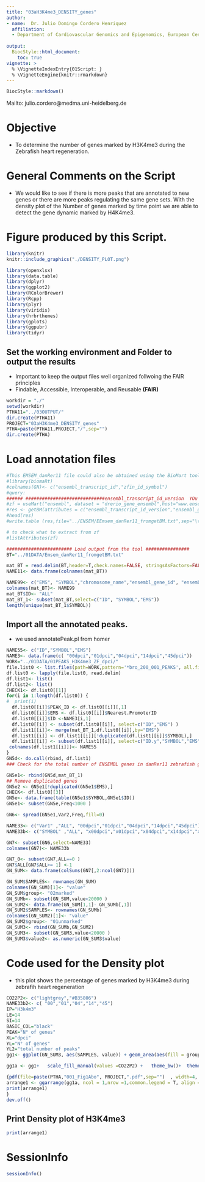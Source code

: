 ---
title: "03aH3K4me3_DENSITY_genes"
author:
- name:  Dr. Julio Domingo Cordero Henriquez
  affiliation: 
  - Department of Cardiovascular Genomics and Epigenomics, European Center for Angioscience (ECAS), Medical Faculty Mannheim, Heidelberg University, Mannheim, Germany
  
output:
  BiocStyle::html_document:
    toc: true
vignette: >
  % \VignetteIndexEntry{01Script: }
  % \VignetteEngine{knitr::rmarkdown}
---
```{r style, echo = FALSE, results = 'asis'}
BiocStyle::markdown()
```


Mailto: julio.cordero@medma.uni-heidelberg.de<br />

# **Objective**
- To determine the number of genes marked by H3K4me3 during the Zebrafish heart regeneration.

# General Comments on the Script
- We would like to see if there is more peaks that are annotated to new genes or there are more peaks regulating the same gene sets. With the density plot of the Number of genes marked by time point we are able to detect the gene dynamic marked by H4K4me3.<br />


# Figure produced by this Script.
```{r,fig.dim = c(13, 8), results="asis", align='center',out.width="150%", echo=F}
library(knitr)
knitr::include_graphics("./DENSITY_PLOT.png")
```   

```{r,message=FALSE,echo=FALSE,warning=FALSE}
library(openxlsx)
library(data.table)
library(dplyr)
library(ggplot2)
library(RColorBrewer)
library(Rcpp)
library(plyr)
library(viridis)
library(hrbrthemes)
library(gplots)
library(ggpubr)
library(tidyr)
```

## Set the working environment and Folder to output the results
- Important to keep the output files well organized follwoing the FAIR principles
- Findable, Accessible, Interoperable, and Reusable **(FAIR)**
```{r,class.source="bg-info",echo=TRUE,warning=FALSE}
workdir = "./"
setwd(workdir)
PTHA11="../03OUTPUT/"
dir.create(PTHA11)
PROJECT="03aH3K4me3_DENSITY_genes"
PTHA=paste(PTHA11,PROJECT,"/",sep="")
dir.create(PTHA)
```

# Load annotation files
```{r,class.source="bg-info",echo=TRUE,warning=FALSE}
#This EMSEM_danRer11 file could also be obtained using the BioMart tool
#library(biomaRt)
#colnames(GN)<- c("ensembl_transcript_id","zfin_id_symbol")
#query:
###### #############################ensembl_transcript_id_version  YOu could add any version and genome available ####################
#zf = useMart("ensembl", dataset = "drerio_gene_ensembl",host="www.ensembl.org")
#res <- getBM(attributes = c("ensembl_transcript_id_version","ensembl_gene_id", "ensembl_transcript_id",           "zfin_id_symbol"), mart = zf)
#head(res)
#write.table (res,file="../ENSEM/EEmsem_danRer11_fromgetBM.txt",sep="\t",row.names = F,col.names=T,dec=".",quote = F)

# to check what to extract from zf
#listAttributes(zf)

######################## Load output from the tool ################
BT="../01DATA/Emsem_danRer11_fromgetBM.txt"

mat_BT = read.delim(BT,header=T,check.names=FALSE, stringsAsFactors=FALSE)
NAME11<- data.frame(colnames(mat_BT))

NAME99<- c("EMS", "SYMBOL","chromosome_name","ensembl_gene_id", "ensembl_transcript_id")
colnames(mat_BT)<- NAME99
mat_BT$ID<- "ALL"
mat_BT_1<- subset(mat_BT,select=c("ID", "SYMBOL","EMS"))
length(unique(mat_BT_1$SYMBOL))
```



## Import all the annotated peaks.
- we used annotatePeak.pl from homer
```{r,class.source="bg-info",echo=TRUE,warning=FALSE}
NAME55<- c("ID","SYMBOL","EMS")
NAME3<- data.frame(c( "00dpci","01dpci","04dpci","14dpci","45dpci"))
WORK="../01DATA/01PEAKS_H3K4me3_ZF_dpci/"
file.list0 <- list.files(path=WORK,pattern='*bro_200_001_PEAKS', all.files = T,    full.names = T, recursive = T)
df.list0 <- lapply(file.list0, read.delim)
df.list1<- list()
df.list2<- list()
CHECK1<- df.list0[[1]]
for(i in 1:length(df.list0)) {
#  print(i)
  df.list0[[i]]$PEAK_ID <- df.list0[[i]][,1]
  df.list0[[i]]$EMS <- df.list0[[i]]$Nearest.PromoterID
  df.list0[[i]]$ID <-NAME3[i,1]
  df.list0[[i]] <- subset(df.list0[[i]], select=c("ID","EMS") )
  df.list1[[i]]<- merge(mat_BT_1,df.list0[[i]],by="EMS")
  df.list1[[i]] <- df.list1[[i]][!duplicated(df.list1[[i]]$SYMBOL),]
  df.list1[[i]] <- subset(df.list1[[i]], select=c("ID.y","SYMBOL","EMS") )
 colnames(df.list1[[i]])<- NAME55
}
GN5d<- do.call(rbind, df.list1)
### Check for the total number of ENSEMBL genes in danRer11 zebrafish genome

GN5e1<- rbind(GN5d,mat_BT_1)
## Remove duplicated genes 
GN5e2 <- GN5e1[!duplicated(GN5e1$EMS),]
CHECK<- df.list0[[3]]
GN5e<- data.frame(table(GN5e1$SYMBOL,GN5e1$ID))
GN5e1<- subset(GN5e,Freq<1000 )

GN6<- spread(GN5e1,Var2,Freq,fill=0)

NAME33<- c("Var1" ,"ALL", "00dpci","01dpci","04dpci","14dpci","45dpci")
NAME33b<- c("SYMBOL" ,"ALL", "x00dpci","x01dpci","x04dpci","x14dpci","x45dpci")

GN7<- subset(GN6,select=NAME33)
colnames(GN7)<- NAME33b

GN7_0<- subset(GN7,ALL==0 )
GN7$ALL[GN7$ALL>= 1] <-1
GN_SUM<- data.frame(colSums(GN7[,2:ncol(GN7)]))

GN_SUM$SAMPLES<- rownames(GN_SUM)
colnames(GN_SUM)[1]<- "value"
GN_SUM$group<- "02marked"
GN_SUMb<- subset(GN_SUM,value<20000 )
GN_SUM2<- data.frame(GN_SUM[1,1]- GN_SUMb[,1])
GN_SUM2$SAMPLES<- rownames(GN_SUMb)
colnames(GN_SUM2)[1]<- "value"
GN_SUM2$group<- "01unmarked"
GN_SUM3<- rbind(GN_SUMb,GN_SUM2)
GN_SUM3<- subset(GN_SUM3,value<20000 )
GN_SUM3$value2<- as.numeric(GN_SUM3$value)
```


# Code used for the Density plot
- this plot shows the percentage of genes marked by H3K4me3 during zebrafih heart regeneration

```{r,class.source="bg-info",echo=TRUE,warning=FALSE}
CO22P2<- c("lightgrey","#B35806")
NAME33b2<- c( "00","01","04","14","45")
IP="H3k4m3"
LE=14
SI=14
BASIC_COL="black"
PEAK="N° of genes"
XL="dpci"
YL="N° of genes"
YL2="total number of peaks"
gg1<- ggplot(GN_SUM3, aes(SAMPLES, value)) + geom_area(aes(fill = group, group = group),position = "fill",alpha=0.8 , size=.5, colour="white")

gg1a <- gg1+   scale_fill_manual(values =CO22P2) +   theme_bw()+  theme( panel.border = element_rect(colour = BASIC_COL,  size=2),strip.placement = "outside",strip.text.y.left = element_text(angle=0),axis.text.x=element_text(angle = 0,size=SI , face="bold"),axis.text.y=element_text(angle = 0,size=SI , face="bold"),axis.title.y = element_text(angle = 90,size=SI , face="bold"),axis.title.x = element_text(angle = 0,size=SI , face="bold")) + labs(title=paste(PROJECT,sep="" ) , x=XL, y = YL)+ scale_y_continuous(breaks=seq(0,25,0.5))+ scale_x_discrete(labels=NAME33b2)

{pdf(file=paste(PTHA,"001_Fig1Abo", PROJECT,".pdf",sep="")  , width=4, height=3)
arrange1 <- ggarrange(gg1a, ncol = 1,nrow =1,common.legend = T, align = c("hv"),legend="right")
print(arrange1)
}
dev.off()
```


## Print  Density plot of H3K4me3
```{r,fig.dim = c(8, 6.5),class.source="bg-info",fig.align='center'}
print(arrange1)
```

# SessionInfo 
```{r,warning=FALSE}
sessionInfo()
```

